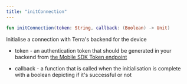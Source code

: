 ```yaml
---
title: "initConnection"
---
```

```kotlin
fun initConnection(token: String, callback: (Boolean) -> Unit)

```

Initialise a connection with Terra's backend for the device

*   token - an authentication token that should be generated in your backend from [the Mobile SDK Token endpoint](/reference/generate-authentication-token)
    
*   callback - a function that is called when the initialisation is complete with a boolean depicting if it's successful or not




